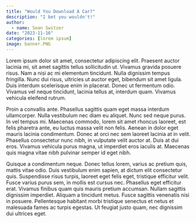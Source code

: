 ```yaml
---
title: "Would You Download A Car?"
description: "I bet you wouldn't!"
author:
  - name: Sean Switzer
date: "2023-11-16"
categories: [lorem ipsum] 
image: banner.PNG
---
```


Lorem ipsum dolor sit amet, consectetur adipiscing elit. Praesent auctor lacinia mi, sit amet sagittis tellus sollicitudin ut. Vivamus gravida posuere risus. Nam a nisi ac mi elementum tincidunt. Nulla dignissim tempus fringilla. Nunc dui risus, ultricies ut auctor eget, bibendum sit amet ligula. Duis interdum scelerisque enim in placerat. Donec ut fermentum odio. Vivamus vel neque tincidunt, lacinia tellus at, interdum quam. Vivamus vehicula eleifend rutrum.

Proin a convallis ante. Phasellus sagittis quam eget massa interdum ullamcorper. Nulla vestibulum nec diam eu aliquet. Nunc sed neque purus. In vel tempus mi. Maecenas commodo, lorem sit amet rhoncus laoreet, est felis pharetra ante, eu luctus massa velit non felis. Aenean in dolor eget mauris lacinia condimentum. Donec at orci nec sem laoreet lacinia at in velit. Phasellus consectetur nunc nibh, in vulputate velit auctor at. Duis at dui eros. Vivamus vehicula purus magna, ut imperdiet eros iaculis at. Maecenas quis magna vitae nibh pulvinar semper id eget nibh.

Quisque a condimentum neque. Donec tellus lorem, varius ac pretium quis, mattis vitae odio. Duis vestibulum enim sapien, at dictum elit consectetur quis. Suspendisse risus turpis, laoreet eget felis eget, tristique efficitur velit. Fusce varius purus sem, in mollis est cursus nec. Phasellus eget efficitur erat. Vivamus finibus quam quis mauris pretium accumsan. Nullam sagittis dignissim imperdiet. Aliquam a tincidunt metus. Fusce sagittis venenatis nisi in posuere. Pellentesque habitant morbi tristique senectus et netus et malesuada fames ac turpis egestas. Ut feugiat justo quam, nec dignissim dui ultrices eget.